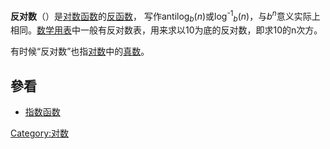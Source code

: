 '''反对数'''（{{lang-en|Anti-logarithm}}）是[[对数函数|对数函数]]的[[反函数|反函数]]， 写作antilog<sub>''b''</sub>(''n'')或log<sup>-1</sup><sub>''b''</sub>(''n'')，与''b''<sup>''n''</sup>意义实际上相同。[[数学用表|数学用表]]中一般有反对数表，用来求以10为底的反对数，即求10的n次方。

有时候“反对数”也指[[对数|对数]]中的[[真数|真数]]。

== 參看 ==
* [[指数函数|指数函数]]

[[Category:对数|Category:对数]]